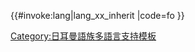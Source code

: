 <includeonly>{{#invoke:lang|lang_xx_inherit
|code=fo
}}</includeonly><noinclude>
{{Documentation|Template:Lang-x/doc}}
[[Category:日耳曼語族多語言支持模板]]
</noinclude>